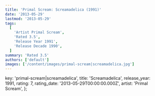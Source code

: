 ```yaml
---
title: 'Primal Scream: Screamadelica (1991)'
date: '2013-05-29'
lastmod: '2013-05-29'
tags:
  [
    'Artist Primal Scream',
    'Rated 3.5',
    'Release Year 1991',
    'Release Decade 1990',
  ]
summary: 'Rated 3.5'
authors: ['default']
images: ['/content/images/primal-scream|screamadelica.jpg']
---
```


  key: 'primal-scream|screamadelica',
  title: 'Screamadelica',
  release_year: 1991,
  rating: 7,
  rating_date: '2013-05-29T00:00:00.000Z',
  artist: 'Primal Scream',
};

<MusicRating data={data} />

